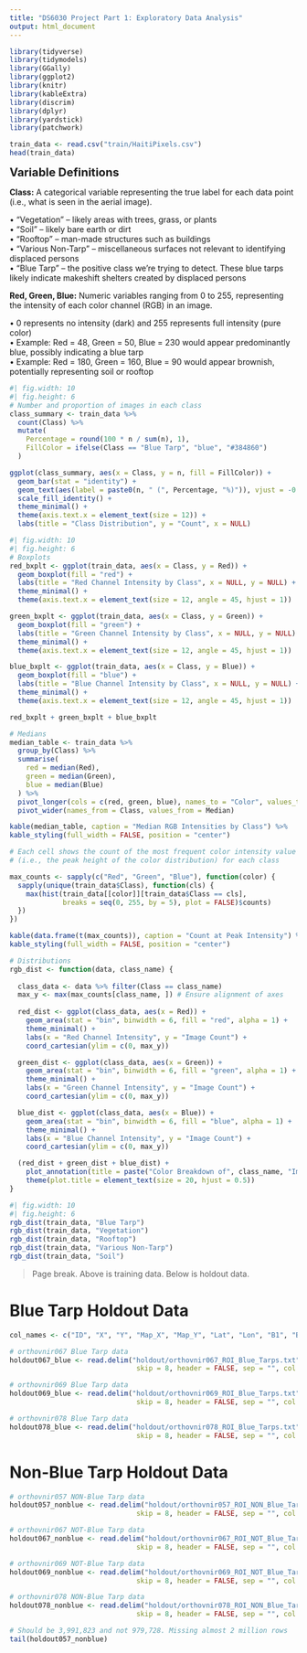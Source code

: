 ```yaml
---
title: "DS6030 Project Part 1: Exploratory Data Analysis"
output: html_document
---
```


```r
library(tidyverse)
library(tidymodels)
library(GGally)
library(ggplot2)
library(knitr)
library(kableExtra)
library(discrim)
library(dplyr) 
library(yardstick)
library(patchwork)
```


```r
train_data <- read.csv("train/HaitiPixels.csv")
head(train_data)
```

<span style="font-size: 20px;"><strong>Variable Definitions</strong></span>

<div style="font-size: 14px;">

**Class:** A categorical variable representing the true label for each data point (i.e., what is seen in the aerial image).

• "Vegetation" – likely areas with trees, grass, or plants  
• "Soil" – likely bare earth or dirt  
• "Rooftop" – man-made structures such as buildings  
• "Various Non-Tarp" – miscellaneous surfaces not relevant to identifying displaced persons  
• "Blue Tarp" – the positive class we're trying to detect. These blue tarps likely indicate makeshift shelters created by displaced persons  

**Red, Green, Blue:** Numeric variables ranging from 0 to 255, representing the intensity of each color channel (RGB) in an image.

• 0 represents no intensity (dark) and 255 represents full intensity (pure color)  
• Example: Red = 48, Green = 50, Blue = 230 would appear predominantly blue, possibly indicating a blue tarp  
• Example: Red = 180, Green = 160, Blue = 90 would appear brownish, potentially representing soil or rooftop  

</div>

```r
#| fig.width: 10
#| fig.height: 6
# Number and proportion of images in each class
class_summary <- train_data %>%
  count(Class) %>%
  mutate(
    Percentage = round(100 * n / sum(n), 1),
    FillColor = ifelse(Class == "Blue Tarp", "blue", "#384860")
  )

ggplot(class_summary, aes(x = Class, y = n, fill = FillColor)) +
  geom_bar(stat = "identity") +
  geom_text(aes(label = paste0(n, " (", Percentage, "%)")), vjust = -0.5) +
  scale_fill_identity() + 
  theme_minimal() +
  theme(axis.text.x = element_text(size = 12)) + 
  labs(title = "Class Distribution", y = "Count", x = NULL)
```



```r
#| fig.width: 10
#| fig.height: 6
# Boxplots
red_bxplt <- ggplot(train_data, aes(x = Class, y = Red)) +
  geom_boxplot(fill = "red") +
  labs(title = "Red Channel Intensity by Class", x = NULL, y = NULL) +
  theme_minimal() +
  theme(axis.text.x = element_text(size = 12, angle = 45, hjust = 1))

green_bxplt <- ggplot(train_data, aes(x = Class, y = Green)) +
  geom_boxplot(fill = "green") +
  labs(title = "Green Channel Intensity by Class", x = NULL, y = NULL) +
  theme_minimal() +
  theme(axis.text.x = element_text(size = 12, angle = 45, hjust = 1))

blue_bxplt <- ggplot(train_data, aes(x = Class, y = Blue)) +
  geom_boxplot(fill = "blue") +
  labs(title = "Blue Channel Intensity by Class", x = NULL, y = NULL) +
  theme_minimal() +
  theme(axis.text.x = element_text(size = 12, angle = 45, hjust = 1))

red_bxplt + green_bxplt + blue_bxplt
```

```r
# Medians
median_table <- train_data %>%
  group_by(Class) %>%
  summarise(
    red = median(Red),
    green = median(Green),
    blue = median(Blue)
  ) %>%
  pivot_longer(cols = c(red, green, blue), names_to = "Color", values_to = "Median") %>%
  pivot_wider(names_from = Class, values_from = Median)

kable(median_table, caption = "Median RGB Intensities by Class") %>%
kable_styling(full_width = FALSE, position = "center")
```

```r
# Each cell shows the count of the most frequent color intensity value
# (i.e., the peak height of the color distribution) for each class

max_counts <- sapply(c("Red", "Green", "Blue"), function(color) {
  sapply(unique(train_data$Class), function(cls) {
    max(hist(train_data[[color]][train_data$Class == cls],
             breaks = seq(0, 255, by = 5), plot = FALSE)$counts)
  })
})

kable(data.frame(t(max_counts)), caption = "Count at Peak Intensity") %>%
kable_styling(full_width = FALSE, position = "center")
```


```r
# Distributions
rgb_dist <- function(data, class_name) {
  
  class_data <- data %>% filter(Class == class_name)
  max_y <- max(max_counts[class_name, ]) # Ensure alignment of axes
  
  red_dist <- ggplot(class_data, aes(x = Red)) +
    geom_area(stat = "bin", binwidth = 6, fill = "red", alpha = 1) +
    theme_minimal() +
    labs(x = "Red Channel Intensity", y = "Image Count") +
    coord_cartesian(ylim = c(0, max_y))

  green_dist <- ggplot(class_data, aes(x = Green)) +
    geom_area(stat = "bin", binwidth = 6, fill = "green", alpha = 1) +
    theme_minimal() +
    labs(x = "Green Channel Intensity", y = "Image Count") +
    coord_cartesian(ylim = c(0, max_y))

  blue_dist <- ggplot(class_data, aes(x = Blue)) +
    geom_area(stat = "bin", binwidth = 6, fill = "blue", alpha = 1) +
    theme_minimal() +
    labs(x = "Blue Channel Intensity", y = "Image Count") +
    coord_cartesian(ylim = c(0, max_y))

  (red_dist + green_dist + blue_dist) +
    plot_annotation(title = paste("Color Breakdown of", class_name, "Images")) +
    theme(plot.title = element_text(size = 20, hjust = 0.5))
}
```

```r
#| fig.width: 10
#| fig.height: 6
rgb_dist(train_data, "Blue Tarp")
rgb_dist(train_data, "Vegetation")
rgb_dist(train_data, "Rooftop")
rgb_dist(train_data, "Various Non-Tarp")
rgb_dist(train_data, "Soil")
```


> Page break. Above is training data. Below is holdout data.
> 


# Blue Tarp Holdout Data

```r
col_names <- c("ID", "X", "Y", "Map_X", "Map_Y", "Lat", "Lon", "B1", "B2", "B3")

# orthovnir067 Blue Tarp data
holdout067_blue <- read.delim("holdout/orthovnir067_ROI_Blue_Tarps.txt", 
                               skip = 8, header = FALSE, sep = "", col.names = col_names)

# orthovnir069 Blue Tarp data
holdout069_blue <- read.delim("holdout/orthovnir069_ROI_Blue_Tarps.txt", 
                               skip = 8, header = FALSE, sep = "", col.names = col_names)

# orthovnir078 Blue Tarp data
holdout078_blue <- read.delim("holdout/orthovnir078_ROI_Blue_Tarps.txt", 
                               skip = 8, header = FALSE, sep = "", col.names = col_names)
```


# Non-Blue Tarp Holdout Data

```r
# orthovnir057 NON-Blue Tarp data
holdout057_nonblue <- read.delim("holdout/orthovnir057_ROI_NON_Blue_Tarps.txt", 
                               skip = 8, header = FALSE, sep = "", col.names = col_names)

# orthovnir067 NOT-Blue Tarp data
holdout067_nonblue <- read.delim("holdout/orthovnir067_ROI_NOT_Blue_Tarps.txt", 
                               skip = 8, header = FALSE, sep = "", col.names = col_names)

# orthovnir069 NOT-Blue Tarp data
holdout069_nonblue <- read.delim("holdout/orthovnir069_ROI_NOT_Blue_Tarps.txt", 
                               skip = 8, header = FALSE, sep = "", col.names = col_names)

# orthovnir078 NON-Blue Tarp data
holdout078_nonblue <- read.delim("holdout/orthovnir078_ROI_NON_Blue_Tarps.txt", 
                               skip = 8, header = FALSE, sep = "", col.names = col_names)
```

```r
# Should be 3,991,823 and not 979,728. Missing almost 2 million rows
tail(holdout057_nonblue)
```

